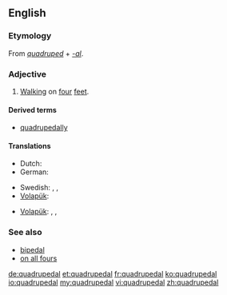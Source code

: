 ==English==

===Etymology===
From ''[[quadruped]]'' + ''[[-al]]''.

===Adjective===
{{en-adj|-}}

# [[walk|Walking]] on [[four]] [[feet]].

====Derived terms====
* [[quadrupedally]]

====Translations====
{{trans-top|walking on four feet}}
* Dutch: {{t|nl|viervoetig}}
* German: {{t|de|vierfüßig}}
{{trans-mid}}
* Swedish: {{t+|sv|fyrbent}},  {{t|sv|fyrfota}},  {{t+|sv|fyrfotad}}
* [[Volapük]]: {{t|vo|folfutik}}
{{trans-bottom}}

{{trans-top|of or pertaining to a quadruped}}
* [[Volapük]]: {{qualifier|male or female}} {{t|vo|folfutafik}}, {{qualifier|male}} {{t|vo|hifolfutafik}}, {{qualifier|female}} {{t|vo|jifolfutafik}}
{{trans-mid}}
{{trans-bottom}}

===See also===
* [[bipedal]]
* [[on all fours]]

[[de:quadrupedal]]
[[et:quadrupedal]]
[[fr:quadrupedal]]
[[ko:quadrupedal]]
[[io:quadrupedal]]
[[my:quadrupedal]]
[[vi:quadrupedal]]
[[zh:quadrupedal]]